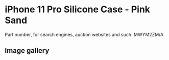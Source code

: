 
# iPhone 11 Pro Silicone Case - Pink Sand

Part number, for search engines, auction websites and such: MWYM2ZM/A

## Image gallery

<div style={{ width: "768px" }}>
  <GalleryComponent
    images={[
      {
        original: "/everysource/MWYM2.png",
        thumbnail: "/everypreview/MWYM2.png",
      },
      {
        original: "/everysource/MWYM2_AV1.png",
        thumbnail: "/everypreview/MWYM2_AV1.png",
      },
      {
        original: "/everysource/MWYM2_AV2.png",
        thumbnail: "/everypreview/MWYM2_AV2.png",
      },
      {
        original: "/everysource/MWYM2_AV3.png",
        thumbnail: "/everypreview/MWYM2_AV3.png",
      },
      {
        original: "/everysource/MWYM2_AV4.png",
        thumbnail: "/everypreview/MWYM2_AV4.png",
      },
      {
        original: "/everysource/MWYM2_AV5.png",
        thumbnail: "/everypreview/MWYM2_AV5.png",
      }
    ]}
  />
</div>